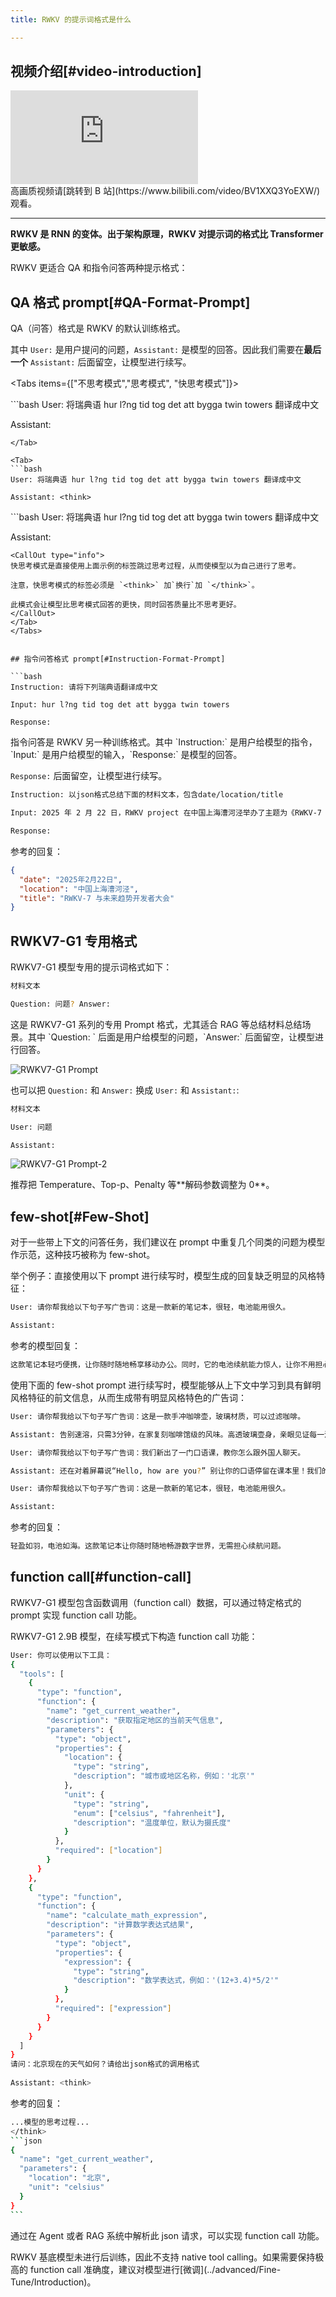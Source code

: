 ```yaml
---
title: RWKV 的提示词格式是什么

---
```


## 视频介绍[#video-introduction]

<div className="iframe-container">
 <iframe 
 src="https://player.bilibili.com/player.html?isOutside=true&aid=114159593195042&bvid=BV1XXQ3YoEXW&cid=28857797453&poster=1&p=0&high_quality=1&autoplay=0"
 scrolling="no"
 frameBorder="0"
 allowFullScreen={true}
 sandbox="allow-top-navigation allow-same-origin allow-forms allow-scripts"
>
</iframe>
</div>
<CallOut type="info">
高画质视频请[跳转到 B 站](https://www.bilibili.com/video/BV1XXQ3YoEXW/)观看。
</CallOut>

---

**RWKV 是 RNN 的变体。出于架构原理，RWKV 对提示词的格式比 Transformer 更敏感。**

RWKV 更适合 QA 和指令问答两种提示格式：

## QA 格式 prompt[#QA-Format-Prompt]

<CallOut type="info">
QA（问答）格式是 RWKV 的默认训练格式。

其中 `User:` 是用户提问的问题，`Assistant:` 是模型的回答。因此我们需要在**最后一个** `Assistant:` 后面留空，让模型进行续写。
</CallOut>

<Tabs items={["不思考模式","思考模式", "快思考模式"]}>

<Tab>
```bash
User: 将瑞典语 hur l?ng tid tog det att bygga twin towers 翻译成中文

Assistant:
```
</Tab>

<Tab>
```bash
User: 将瑞典语 hur l?ng tid tog det att bygga twin towers 翻译成中文

Assistant: <think>
```
</Tab>
<Tab>
```bash
User: 将瑞典语 hur l?ng tid tog det att bygga twin towers 翻译成中文

Assistant: <think>
</think>
```
<CallOut type="info">
快思考模式是直接使用上面示例的标签跳过思考过程，从而使模型以为自己进行了思考。

注意，快思考模式的标签必须是 `<think>` 加`换行`加 `</think>`。

此模式会让模型比思考模式回答的更快，同时回答质量比不思考更好。
</CallOut>
</Tab>
</Tabs>


## 指令问答格式 prompt[#Instruction-Format-Prompt]

```bash
Instruction: 请将下列瑞典语翻译成中文

Input: hur l?ng tid tog det att bygga twin towers

Response:
```
<CallOut type="info">
指令问答是 RWKV 另一种训练格式。其中 `Instruction:` 是用户给模型的指令，`Input:` 是用户给模型的输入，`Response:` 是模型的回答。

`Response:` 后面留空，让模型进行续写。
</CallOut>

```bash
Instruction: 以json格式总结下面的材料文本，包含date/location/title

Input: 2025 年 2 月 22 日，RWKV project 在中国上海漕河泾举办了主题为《RWKV-7 与未来趋势》的开发者大会。来自全国各地的开发者、行业专家和技术创新者齐聚一堂 —— 从知名高校实验室到前沿创业团队，现场涌动的创新能量印证了 RWKV-7 的优秀性能和深远意义。

Response:
```

参考的回复：
```json
{
  "date": "2025年2月22日",
  "location": "中国上海漕河泾",
  "title": "RWKV-7 与未来趋势开发者大会"
}
```

## RWKV7-G1 专用格式

RWKV7-G1 模型专用的提示词格式如下：

```bash
材料文本

Question: 问题? Answer:
```
<CallOut type="info">
这是 RWKV7-G1 系列的专用 Prompt 格式，尤其适合 RAG 等总结材料总结场景。其中 `Question: ` 后面是用户给模型的问题，`Answer:` 后面留空，让模型进行回答。
</CallOut>

![RWKV7-G1 Prompt](../../docs/RWKV-Prompts/imgs/rwkv-g1-rag-prompt.png)

也可以把 `Question:` 和 `Answer:` 换成 `User:` 和 `Assistant:`:

```bash
材料文本

User: 问题

Assistant:
```

![RWKV7-G1 Prompt-2](../../docs/RWKV-Prompts/imgs/rwkv-g1-rag-prompt-user-assistant.png)

<CallOut type="info">
推荐把 Temperature、Top-p、Penalty 等**解码参数调整为 0**。
</CallOut>

## few-shot[#Few-Shot]

<CallOut type="info">
对于一些带上下文的问答任务，我们建议在 prompt 中重复几个同类的问题为模型作示范，这种技巧被称为 few-shot。
</CallOut>

举个例子：直接使用以下 prompt 进行续写时，模型生成的回复缺乏明显的风格特征：

```bash
User: 请你帮我给以下句子写广告词：这是一款新的笔记本，很轻，电池能用很久。

Assistant:
```
参考的模型回复：
```bash
这款笔记本轻巧便携，让你随时随地畅享移动办公。同时，它的电池续航能力惊人，让你不用担心频繁充电的烦恼。无论是学习、工作还是娱乐，这款笔记本都能满足你的需求。快来体验它吧！
```
使用下面的 few-shot prompt 进行续写时，模型能够从上下文中学习到具有鲜明风格特征的前文信息，从而生成带有明显风格特色的广告词：

```bash
User: 请你帮我给以下句子写广告词：这是一款手冲咖啡壶，玻璃材质，可以过滤咖啡。

Assistant: 告别速溶，只需3分钟，在家复刻咖啡馆级的风味。高透玻璃壶身，亲眼见证每一滴香醇的萃取。用一个清晨的仪式感，唤醒一整天的活力。

User: 请你帮我给以下句子写广告词：我们新出了一门口语课，教你怎么跟外国人聊天。

Assistant: 还在对着屏幕说“Hello, how are you?” 别让你的口语停留在课本里！我们的课程带你走进真实对话场景，从点餐到侃大山，让你自信开口，像本地人一样聊天！

User: 请你帮我给以下句子写广告词：这是一款新的笔记本，很轻，电池能用很久。

Assistant:
```
参考的回复：
```bash
轻盈如羽，电池如海。这款笔记本让你随时随地畅游数字世界，无需担心续航问题。
```

## function call[#function-call]

<CallOut type="info">
RWKV7-G1 模型包含函数调用（function call）数据，可以通过特定格式的 prompt 实现 function call 功能。
</CallOut>

RWKV7-G1 2.9B 模型，在续写模式下构造 function call 功能：

```bash
User: 你可以使用以下工具：
{
  "tools": [
    {
      "type": "function",
      "function": {
        "name": "get_current_weather",
        "description": "获取指定地区的当前天气信息",
        "parameters": {
          "type": "object",
          "properties": {
            "location": {
              "type": "string",
              "description": "城市或地区名称，例如：'北京'"
            },
            "unit": {
              "type": "string",
              "enum": ["celsius", "fahrenheit"],
              "description": "温度单位，默认为摄氏度"
            }
          },
          "required": ["location"]
        }
      }
    },
    {
      "type": "function",
      "function": {
        "name": "calculate_math_expression",
        "description": "计算数学表达式结果",
        "parameters": {
          "type": "object",
          "properties": {
            "expression": {
              "type": "string",
              "description": "数学表达式，例如：'(12+3.4)*5/2'"
            }
          },
          "required": ["expression"]
        }
      }
    }
  ]
}
请问：北京现在的天气如何？请给出json格式的调用格式
 
Assistant: <think>
```
参考的回复：
````bash
...模型的思考过程...
</think>
```json
{
  "name": "get_current_weather",
  "parameters": {
    "location": "北京",
    "unit": "celsius"
  }
}
```
````

通过在 Agent 或者 RAG 系统中解析此 json 请求，可以实现 function call 功能。

<CallOut type="warning">
RWKV 基底模型未进行后训练，因此不支持 native tool calling。如果需要保持极高的 function call 准确度，建议对模型进行[微调](../advanced/Fine-Tune/Introduction)。
</CallOut>